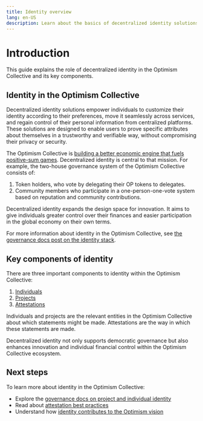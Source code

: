 ```yaml
---
title: Identity overview
lang: en-US
description: Learn about the basics of decentralized identity solutions.
---
```



# Introduction

This guide explains the role of decentralized identity in the Optimism Collective and its key components.


## Identity in the Optimism Collective

Decentralized identity solutions empower individuals to customize their identity according to their preferences, move it seamlessly across services, and regain control of their personal information from centralized platforms. These solutions are designed to enable users to prove specific attributes about themselves in a trustworthy and verifiable way, without compromising their privacy or security.

The Optimism Collective is [building a better economic engine that fuels positive-sum games](https://www.optimism.io/vision). Decentralized identity is central to that mission. For example, the two-house governance system of the Optimism Collective consists of:

1.  Token holders, who vote by delegating their OP tokens to delegates.
2.  Community members who participate in a one-person-one-vote system based on reputation and community contributions.

Decentralized identity expands the design space for innovation. It aims to give individuals greater control over their finances and easier participation in the global economy on their own terms.

For more information about identity in the Optimism Collective, see [the governance docs post on the identity stack](https://community.optimism.io/docs/identity/project-and-individual-identity-in-the-collective/).

## Key components of identity

There are three important components to identity within the Optimism Collective:

1.  [Individuals](https://community.optimism.io/docs/identity/project-and-individual-identity-in-the-collective/#people-and-projects)
2.  [Projects](https://community.optimism.io/docs/identity/project-and-individual-identity-in-the-collective/#people)
3.  [Attestations](https://community.optimism.io/docs/identity/attestations-best-practices/)

Individuals and projects are the relevant entities in the Optimism Collective about which statements might be made. Attestations are the way in which these statements are made.

<Callout type="info">
    Decentralized identity not only supports democratic governance but also enhances innovation and individual financial control within the Optimism Collective ecosystem.
</Callout>

## Next steps

To learn more about identity in the Optimism Collective:

*   Explore the [governance docs on project and individual identity](https://community.optimism.io/docs/identity/project-and-individual-identity-in-the-collective/)
*   Read about [attestation best practices](https://community.optimism.io/docs/identity/attestations-best-practices/)
*   Understand how [identity contributes to the Optimism vision](https://www.optimism.io/vision)
